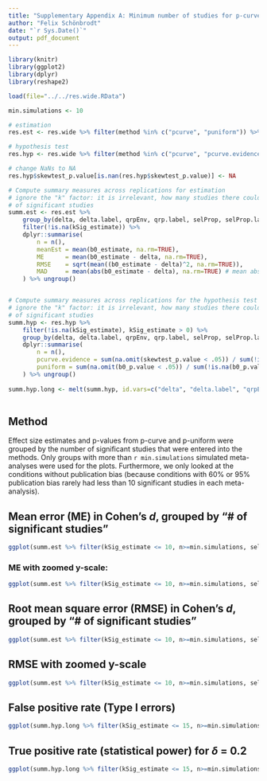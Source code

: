 ```yaml
---
title: "Supplementary Appendix A: Minimum number of studies for p-curve and p-uniform"
author: "Felix Schönbrodt"
date: "`r Sys.Date()`"
output: pdf_document
---
```



```r
library(knitr)
library(ggplot2)
library(dplyr)
library(reshape2)
```


```r

load(file="../../res.wide.RData")

min.simulations <- 10

# estimation
res.est <- res.wide %>% filter(method %in% c("pcurve", "puniform")) %>% dplyr::select(1:9, kSig_estimate, 41:45)

# hypothesis test
res.hyp <- res.wide %>% filter(method %in% c("pcurve", "pcurve.evidence", "puniform")) %>% dplyr::select(1:9, b0_p.value, skewtest_p.value, kSig_estimate, 41:45)

# change NaNs to NA
res.hyp$skewtest_p.value[is.nan(res.hyp$skewtest_p.value)] <- NA

# Compute summary measures across replications for estimation
# ignore the "k" factor: it is irrelevant, how many studies there could have been - we only are interested in the number
# of significant studies
summ.est <- res.est %>% 	
	group_by(delta, delta.label, qrpEnv, qrp.label, selProp, selProp.label, tau, tau.label, method, kSig_estimate) %>% 	
	filter(!is.na(kSig_estimate)) %>% 
	dplyr::summarise(
		n = n(),
		meanEst	= mean(b0_estimate, na.rm=TRUE),
		ME 	 	= mean(b0_estimate - delta, na.rm=TRUE),
		RMSE 	= sqrt(mean((b0_estimate - delta)^2, na.rm=TRUE)),
		MAD		= mean(abs(b0_estimate - delta), na.rm=TRUE) # mean absolute deviation
	) %>% ungroup()


# Compute summary measures across replications for the hypothesis test
# ignore the "k" factor: it is irrelevant, how many studies there could have been - we only are interested in the number
# of significant studies
summ.hyp <- res.hyp %>%  
	filter(!is.na(kSig_estimate), kSig_estimate > 0) %>% 
	group_by(delta, delta.label, qrpEnv, qrp.label, selProp, selProp.label, tau, tau.label, kSig_estimate) %>% 
	dplyr::summarise(
		n = n(),
		pcurve.evidence = sum(na.omit(skewtest_p.value < .05)) / sum(!is.na(skewtest_p.value)),
		puniform = sum(na.omit(b0_p.value < .05)) / sum(!is.na(b0_p.value))
	) %>% ungroup()
	
summ.hyp.long <- melt(summ.hyp, id.vars=c("delta", "delta.label", "qrpEnv", "qrp.label", "selProp", "selProp.label", "tau", "tau.label", "kSig_estimate", "n"))
	
```

## Method ##

Effect size estimates and p-values from p-curve and p-uniform were grouped by the number of significant studies that were entered into the methods. Only groups with more than `r min.simulations` simulated meta-analyses were used for the plots. Furthermore, we only looked at the conditions without publication bias (because conditions with 60% or 95% publication bias rarely had less than 10 significant studies in each meta-analysis).


## Mean error (ME) in Cohen's *d*, grouped by "# of significant studies"

```r
ggplot(summ.est %>% filter(kSig_estimate <= 10, n>=min.simulations, selProp==0), aes(x=kSig_estimate, y=ME, color=factor(delta), shape=method)) + geom_point() + geom_line(aes(group=factor(delta):factor(method))) + geom_hline(yintercept=0, linetype="dotted") + facet_grid(qrp.label~tau.label) + theme_bw()+ xlab("# of significant studies entered in method") + scale_x_continuous(breaks=c(2, 4, 6, 8, 10))
```

### ME with zoomed y-scale: ###

```r
ggplot(summ.est %>% filter(kSig_estimate <= 10, n>=min.simulations, selProp==0), aes(x=kSig_estimate, y=ME, color=factor(delta), shape=method)) + geom_point() + geom_line(aes(group=factor(delta):factor(method))) + geom_hline(yintercept=0, linetype="dotted") + facet_grid(qrp.label~tau.label) + theme_bw()+ xlab("# of significant studies entered in method") + scale_x_continuous(breaks=c(2, 4, 6, 8, 10)) + coord_cartesian(ylim=c(-1.1, 0.5))
```

## Root mean square error (RMSE) in Cohen's *d*, grouped by "# of significant studies"

```r
ggplot(summ.est %>% filter(kSig_estimate <= 10, n>=min.simulations, selProp==0), aes(x=kSig_estimate, y=RMSE, color=factor(delta), shape=method)) + geom_point() + geom_line(aes(group=factor(delta):factor(method))) + geom_hline(yintercept=0, linetype="dotted") + facet_grid(qrp.label~tau.label) + theme_bw()+ xlab("# of significant studies entered in method") + scale_x_continuous(breaks=c(2, 4, 6, 8, 10))
```

## RMSE with zoomed y-scale

```r
ggplot(summ.est %>% filter(kSig_estimate <= 10, n>=min.simulations, selProp==0), aes(x=kSig_estimate, y=RMSE, color=factor(delta), shape=method)) + geom_point() + geom_line(aes(group=factor(delta):factor(method))) + geom_hline(yintercept=0, linetype="dotted") + facet_grid(qrp.label~tau.label) + theme_bw()+ xlab("# of significant studies entered in method") + scale_x_continuous(breaks=c(2, 4, 6, 8, 10)) + coord_cartesian(ylim=c(0, 2))
```


## False positive rate (Type I errors)

```r
ggplot(summ.hyp.long %>% filter(kSig_estimate <= 15, n>=min.simulations, delta==0, selProp==0), aes(x=kSig_estimate, y=value, shape=variable, color=variable)) + geom_point() + geom_line(aes(group=variable)) + geom_hline(yintercept=0.05, linetype="dotted") + facet_grid(qrp.label~tau.label) + theme_bw() + ylab("False positive (Type I) error rate") + xlab("# of significant studies entered in method") + ggtitle("Type I error rate for 0% publication bias")
```

## True positive rate (statistical power) for $\delta$ = 0.2

```r
ggplot(summ.hyp.long %>% filter(kSig_estimate <= 15, n>=min.simulations, delta==0.2, selProp==0), aes(x=kSig_estimate, y=value, shape=variable, color=variable)) + geom_point() + geom_line(aes(group=variable)) + geom_hline(yintercept=0.80, linetype="dotted")  + facet_grid(qrp.label~tau.label) + theme_bw() + ylab("Power") + xlab("# of significant studies entered in method") + ggtitle(bquote("Power for "~delta~" = 0.2 and 0% publication bias"))
```